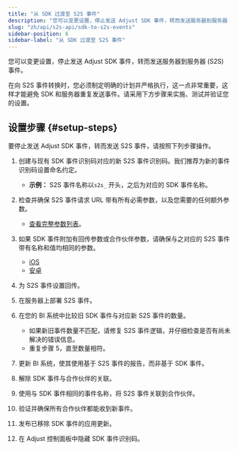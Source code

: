 ```yaml
---
title: "从 SDK 过渡至 S2S 事件"
description: "您可以变更设置，停止发送 Adjust SDK 事件，转而发送服务器到服务器 (S2S) 事件。"
slug: "zh/api/s2s-api/sdk-to-s2s-events"
sidebar-position: 6
sidebar-label: "从 SDK 过渡至 S2S 事件"
---
```


您可以变更设置，停止发送 Adjust SDK 事件，转而发送服务器到服务器 \(S2S\) 事件。

在向 S2S 事件转换时，您必须制定明确的计划并严格执行，这一点非常重要，这样才能避免 SDK 和服务器重复发送事件。请采用下方步骤来实施、测试并验证您的设置。

## 设置步骤 {#setup-steps}

要停止发送 Adjust SDK 事件，转而发送 S2S 事件，请按照下列步骤操作。

1. 创建与现有 SDK 事件识别码对应的新 S2S 事件识别码。我们推荐为新的事件识别码设置命名约定。

   -  **示例：** S2S 事件名称以`s2s_` 开头，之后为对应的 SDK 事件名称。

2. 检查并确保 S2S 事件请求 URL 带有所有必需参数，以及您需要的任何额外参数。

   -  [查看完整参数列表](https://help.adjust.com/zh/article/server-to-server-events#required-parameters)。

3. 如果 SDK 事件附加有回传参数或合作伙伴参数，请确保与之对应的 S2S 事件带有名称和值均相同的参数。

   -  [iOS](/zh/sdk/ios/features/events#add-callback-parameters)
   -  [安卓](/zh/sdk/android/features/events#add-callback-parameters)

4. 为 S2S 事件设置回传。
5. 在服务器上部署 S2S 事件。
6. 在您的 BI 系统中比较旧 SDK 事件与对应新 S2S 事件的数量。

   -  如果新旧事件数量不匹配，请修复 S2S 事件逻辑，并仔细检查是否有尚未解决的错误信息。
   -  重复步骤 5，直至数量相符。

7. 更新 BI 系统，使其使用基于 S2S 事件的报告，而非基于 SDK 事件。
8. 解除 SDK 事件与合作伙伴的关联。
9. 使用与 SDK 事件相同的事件名称，将 S2S 事件关联到合作伙伴。
10.   验证并确保所有合作伙伴都能收到新事件。
11.   发布已移除 SDK 事件的应用更新。
12.   在 Adjust 控制面板中隐藏 SDK 事件识别码。
